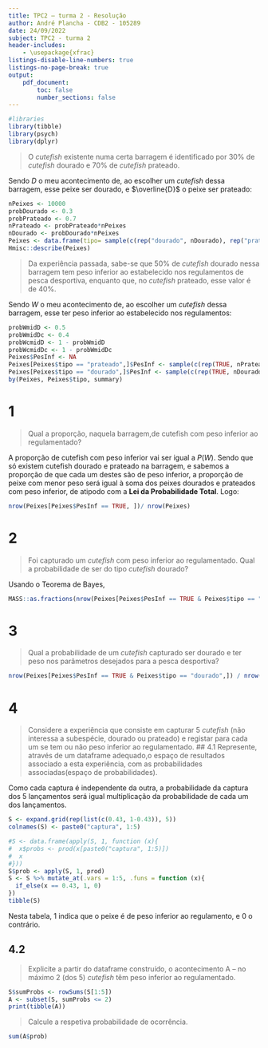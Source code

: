 ```yaml
---
title: TPC2 – turma 2 - Resolução
author: André Plancha - CDB2 - 105289
date: 24/09/2022
subject: TPC2 - turma 2
header-includes:
    - \usepackage{xfrac}
listings-disable-line-numbers: true
listings-no-page-break: true
output:
    pdf_document:
        toc: false
        number_sections: false
---
```


```r
#libraries
library(tibble)
library(psych)
library(dplyr)
```

> O *cutefish* existente numa certa barragem é identificado por 30% de *cutefish* dourado e 70% de *cutefish* prateado.

Sendo $D$ o meu acontecimento de, ao escolher um *cutefish* dessa barragem, esse peixe ser dourado, e $\overline{D}$ o peixe ser prateado:
```{=latex}
\begin{alignat}{2}
&P(D) &= 30\% = 0.3 \\
&P(\overline{D}) = 1 - P(D) &= 70\% = 0.7
\end{alignat}
```

```r
nPeixes <- 10000
probDourado <- 0.3
probPrateado <- 0.7
nPrateado <- probPrateado*nPeixes
nDourado <- probDourado*nPeixes
Peixes <- data.frame(tipo= sample(c(rep("dourado", nDourado), rep("prateado", nPrateado))))
Hmisc::describe(Peixes)
```

> Da  experiência  passada, sabe-se que 50% de *cutefish* dourado nessa barragem tem peso inferior ao estabelecido nos regulamentos de pesca desportiva, enquanto que, no *cutefish* prateado, esse valor é de 40%.

Sendo $W$ o meu acontecimento de, ao escolher um *cutefish* dessa barragem, esse ter peso inferior ao estabelecido nos regulamentos:
```{=latex}
\begin{alignat} {2}
&P(W \mid D) &= 50\% = 0.5 \\
&P(W \mid \overline{D}) &= 40\% = 0.4 \\
&P(\overline{W} \mid D) = 1 - P(W \mid D) &= 50\% = 0.5 \\
&P(\overline{W} \mid \overline{D}) = 1 - P(W \mid \overline{D}) &= 60\% = 0.6
\end{alignat}
```

```r
probWmidD <- 0.5
probWmidDc <- 0.4
probWcmidD <- 1 - probWmidD
probWcmidDc <- 1 - probWmidDc
Peixes$PesInf <- NA
Peixes[Peixes$tipo == "prateado",]$PesInf <- sample(c(rep(TRUE, nPrateado*probWmidDc), rep(FALSE, nPrateado*probWcmidDc)))
Peixes[Peixes$tipo == "dourado",]$PesInf <- sample(c(rep(TRUE, nDourado*probWmidD), rep(FALSE, nDourado*probWcmidD)))
by(Peixes, Peixes$tipo, summary)
```

# 1
> Qual a proporção, naquela barragem,de cutefish com peso inferior ao regulamentado?

A proporção de cutefish com peso inferior vai ser igual a $P(W)$. Sendo que só existem cutefish dourado e prateado na barragem, e sabemos a proporção de que cada um destes são de peso inferior, a proporção de peixe com menor peso será igual à soma dos peixes dourados e prateados com peso inferior, de atipodo com a **Lei da Probabilidade Total**. Logo:
```{=latex}
\begin{align}
P(W) &= P(W \mid D)P(D) + P(W \mid \overline{D})P(\overline{D}) \\
P(W) &= 0.5 \cdot 0.3 + 0.4 \cdot 0.7 \\
P(W) &= 0.43 = 43\%
\end{align}
```

```r
nrow(Peixes[Peixes$PesInf == TRUE, ])/ nrow(Peixes)
```

# 2
> Foi capturado um *cutefish* com peso inferior ao regulamentado. Qual a probabilidade de ser do tipo *cutefish* dourado?

Usando o Teorema de Bayes,
```{=latex}
\begin{align}
    P(D \mid W) &= \frac{P(W \mid D)P(D)}{P(W)}\\
    P(D \mid W) &= \frac{0.5 \cdot 0.3}{0.43}\\
    P(D \mid W) &= \frac{0.5 \cdot 0.3}{0.43}\\
    P(D \mid W) &= \frac{15}{43} \approx 0.3488 = 34.88\%
\end{align}
```

```r
MASS::as.fractions(nrow(Peixes[Peixes$PesInf == TRUE & Peixes$tipo == "dourado",]) / nrow(Peixes[Peixes$PesInf == TRUE,]))
```
# 3
> Qual a probabilidade de um *cutefish* capturado ser dourado e ter peso nos parâmetros desejados para a pesca desportiva?
```{=latex}
\begin{align}
    P(D \cap W) &= P(D)P(W \mid D) \\
    P(D \cap W) &= 0.3 \cdot 0.5 \\
    P(D \cap W) &= 0.15 = 15\%
\end{align}
```

```r
nrow(Peixes[Peixes$PesInf == TRUE & Peixes$tipo == "dourado",]) / nrow(Peixes)
```
# 4
> Considere a experiência que consiste em capturar 5 *cutefish* (não interessa a subespécie, dourado ou prateado) e registar para cada um se tem ou não peso inferior ao regulamentado.
## 4.1
> Represente, através de um dataframe adequado,o espaço de resultados associado a esta experiência, com as probabilidades associadas(espaço de probabilidades).

Como cada captura é independente da outra, a probabilidade da captura dos 5 lançamentos será igual multiplicação da probabilidade de cada um dos lançamentos.
```r
S <- expand.grid(rep(list(c(0.43, 1-0.43)), 5))
colnames(S) <- paste0("captura", 1:5)

#S <- data.frame(apply(S, 1, function (x){
#  x$probs <- prod(x[paste0("captura", 1:5)])
#  x
#}))
S$prob <- apply(S, 1, prod)
S <- S %>% mutate_at(.vars = 1:5, .funs = function (x){
  if_else(x == 0.43, 1, 0)
})
tibble(S)
```
Nesta tabela, 1 indica que o peixe é de peso inferior ao regulamento, e 0 o contrário.

## 4.2
> Explicite a partir do dataframe construído, o acontecimento A – no máximo 2 (dos 5) *cutefish* têm peso inferior ao regulamentado.
```r
S$sumProbs <- rowSums(S[1:5])
A <- subset(S, sumProbs <= 2)
print(tibble(A))
```
> Calcule a respetiva probabilidade de ocorrência.

```r
sum(A$prob)
```
